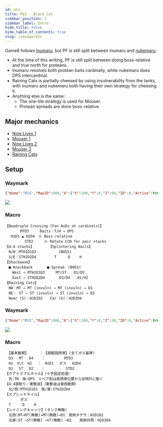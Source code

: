 ```yaml
---
id: m1s
title: M1S - Black Cat
sidebar_position: 1
sidebar_label: Intro
hide_title: false
hide_table_of_contents: true
slug: /savage/m1s
---
```



Game8 follows [Inumaru](https://www.youtube.com/watch?v=S1SBXo9tLfo), but PF is still split between inumaru and [nukemaru](https://www.youtube.com/watch?v=Txqnv1oBHG4):
- At the time of this writing, PF is still split between doing boss-relative and true north for proteans.
- Inumaru resolves both protean baits cardinally, while nukemaru does DPS intercardinal.
- Raining Cats is partially cheesed by using invulnerability from the tanks, with inumaru and nukemaru both having their own strategy for cheesing it.
- Anything else is the same:
  - The one-tile strategy is used for Mouser.
  - Protean spreads are done boss-relative.


## Major mechanics
  - [Nine Lives 1](/savage/m1s/nine_lives_1)
  - [Mouser 1](/savage/m1s/mouser_1)
  - [Nine Lives 2](/savage/m1s/nine_lives_2)
  - [Mouser 2](/savage/m1s/mouser_2)
  - [Raining Cats](/savage/m1s/raining_cats)


## Setup

<Tabs>

<TabItem value="Elemental" label="Elemental" default>

### Waymark

```json
{"Name":"M1S","MapID":986,"A":{"X":100,"Y":0,"Z":90,"ID":0,"Active":true},"B":{"X":110,"Y":0,"Z":100,"ID":1,"Active":true},"C":{"X":100,"Y":0,"Z":110,"ID":2,"Active":true},"D":{"X":90,"Y":0,"Z":100,"ID":3,"Active":true},"One":{"X":110,"Y":0,"Z":95,"ID":4,"Active":true},"Two":{"X":110,"Y":0,"Z":105,"ID":5,"Active":true},"Three":{"X":90,"Y":0,"Z":105,"ID":6,"Active":true},"Four":{"X":90,"Y":0,"Z":95,"ID":7,"Active":true}}
```

<img src={markers_jp} />

### Macro

    【Quadruple Crossing (Fan AoEs at cardinals)】
    　　　  MTD3　　　Baits：T/H → DPS
    　 H1D1 ▲ H2D4　※ Boss-relative
    　　　    STD2　　　※ Rotate CCW for pair stacks
    【4:4 stacks】　　　　　【Splintering Nails】
    　N/W：MTH1D1D3 　　　 　　(BOSS)　　
    　S/E：STH2D2D4　　　　　T 　 　D　 　H
    【Shockwave】
    　■ Knockback　　　　■ Spread　(BOSS)
    　　West → MTH1D1D3　　　MT/ST　　D1/D2
    　　East → STH2D2D4　　　　D3/D4　　H1/H2
    【Raining Cats】
    　NW：MT → MT (invuln) → MT (invuln) → D1 
    　NE： ST → ST (invuln) → ST (invuln) → D2
    　Near (S)：H1D1D2　　Far (S)：H2D3D4


</TabItem>

<TabItem value="Mana" label="Mana">

### Waymark

```json
{"Name":"M1S","MapID":986,"A":{"X":100,"Y":0,"Z":90,"ID":0,"Active":true},"B":{"X":110,"Y":0,"Z":100,"ID":1,"Active":true},"C":{"X":100,"Y":0,"Z":110,"ID":2,"Active":true},"D":{"X":90,"Y":0,"Z":100,"ID":3,"Active":true},"One":{"X":110,"Y":0,"Z":95,"ID":4,"Active":true},"Two":{"X":110,"Y":0,"Z":105,"ID":5,"Active":true},"Three":{"X":90,"Y":0,"Z":105,"ID":6,"Active":true},"Four":{"X":90,"Y":0,"Z":95,"ID":7,"Active":true}}
```

<img src={markers_jp} />

### Macro

    　【基本散開】 　 　｜【扇範囲誘導】(全てボス基準)
    　D3 　MT 　D4 　 ｜ 　 　 　 MTD3
    　H1　ボス　H2 　｜　H1D1 　ボス 　H2D4
    　D1 　ST 　D2 　 ｜　 　 　 　STD2
    【クアドラプルネイル】（十字固定処理）
    　先:TH　後:DPS　※ペア割は扇誘導位置から反時計に動く
    【4:4頭割り・衝撃波】（衝撃波は東西散開）
    　北/西:MTH1D1D3　南/東:STH2D2D4
    【スプレッドネイル】
    　 　 　ボス
    　T 　 　D　 　H
    【レイニングキャッツ】(タンク無敵)
    　北西:MT→MT(無敵)→MT(無敵)→D1　南側タゲサ：H1D1D2
    　北東:ST →ST(無敵) →ST(無敵) →D2 　 南側外周：H2D3D4


</TabItem>

</Tabs>